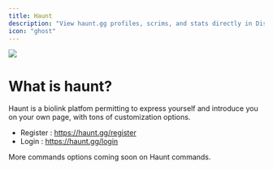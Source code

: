 ```yaml
---
title: Haunt
description: "View haunt.gg profiles, scrims, and stats directly in Discord"
icon: "ghost"
---
```


<Frame>
  <img src="/images/integrations/haunt.png" />
</Frame>

# What is haunt?

Haunt is a biolink platfom permitting to express yourself and introduce you on your own page, with tons of customization options.

- Register : https://haunt.gg/register
- Login : https://haunt.gg/login

<Note>
    More commands options coming soon on Haunt commands.
</Note>
